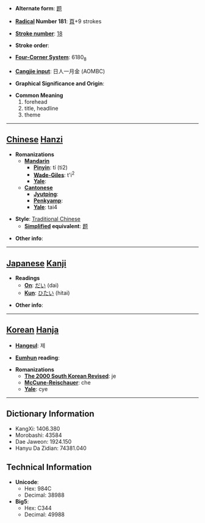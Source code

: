 * '''Alternate form''': [[题]]

* '''[[Wiktionary:Chinese radical index| Radical]] Number 181''': [[Wiktionary:Chinese radical index 頁|頁]]+9 strokes

* '''[[Wiktionary:Chinese total strokes index|Stroke number]]''': [[Wiktionary:Chinese total strokes index 18|18]]

* '''Stroke order''': 

* '''[[Wiktionary:Chinese four corner index|Four-Corner System]]''': 6180<sub>8</sub>

* '''[[Wiktionary:Chinese Cangjie index|Cangjie input]]''': 日人一月金 (AOMBC)

* '''Graphical Significance and Origin''': 

* '''Common Meaning'''
*#forehead
*# title, headline
*# theme


----

== [[Chinese]] [[Hanzi]] ==

* '''Romanizations'''
** '''[[Mandarin]]'''
*** '''[[Pinyin]]''': tí (ti2)
*** '''[[Wade-Giles]]''': t'i<sup>2</sup>
*** '''[[Yale]]''': 
** '''[[Cantonese]]'''
*** '''[[Jyutping]]''':
*** '''[[Penkyamp]]''': 
*** '''[[Yale]]''': tai4

* '''Style''': [[Traditional Chinese]] 
** '''[[Simplified Chinese|Simplified]] equivalent''': [[题]]

* '''Other info''': 

----

== [[Japanese]] [[Kanji]] ==

* '''Readings'''
** '''[[On]]''': [[だい]] (dai)
** '''[[Kun]]''': [[ひたい]] (hitai)

* '''Other info''':  

----

== [[Korean]] [[Hanja]] ==

* '''[[Hangeul]]''': 제

* '''[[Eumhun]] reading''': 

* '''Romanizations'''
** '''[[The 2000 South Korean Revised Romanization|The 2000 South Korean Revised]]''': je
** '''[[McCune-Reischauer]]''': che
** '''[[Yale]]''': cye

----

== Dictionary Information ==

* KangXi: 1406.380
* Morobashi: 43584
* Dae Jaweon: 1924.150
* Hanyu Da Zidian: 74381.040

== Technical Information ==

* '''Unicode''':
** Hex: 984C
** Decimal: 38988
* '''Big5''':
** Hex: C344
** Decimal: 49988